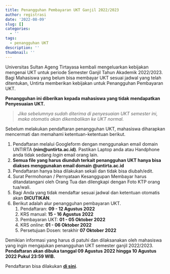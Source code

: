 ```yaml
---
title: Penangguhan Pembayaran UKT Ganjil 2022/2023
author: registrasi
date: '2022-08-09'
slug: []
categories:
  - ''
tags:
  - penangguhan UKT
description: ''
thumbnail: ''
---
```


Universitas Sultan Ageng Tirtayasa kembali mengeluarkan kebijakan mengenai UKT untuk periode Semester Ganjil Tahun Akademik 2022/2023. Bagi Mahasiswa yang belum bisa membayar UKT sesuai jadwal yang telah ditentukan, Untirta memberikan kebijakan untuk Penangguhan Pembayaran UKT.

**Penangguhan ini diberikan kepada mahasiswa yang tidak mendapatkan Penyesuaian UKT.**

> *Jika sebelumnya sudah diterima di penyesuaian UKT semester ini, maka otomatis akan dikembalikan ke UKT normal.*

Sebelum melakukan pendaftaran penangguhan UKT, mahasiswa diharapkan mencermati dan memahami ketentuan-ketentuan berikut.

1.  Pendaftaran melalui Googleform dengan menggunakan email domain UNTIRTA **(nim\@untirta.ac.id)**. Pastikan Laptop anda atau Handphone anda tidak sedang *login* email orang lain.
2.  **Semua file yang harus diunduh terkait penangguhan UKT hanya bisa diakses menggunakan email domain \@untirta.ac.id**
3.  Pendaftaran hanya bisa dilakukan sekali dan tidak bisa diubah/edit.
4.  Surat Permohonan / Pernyataan Kesanggupan Membayar harus ditandatangani oleh Orang Tua dan dilengkapi dengan Foto KTP orang tua/wali.
5.  Bagi Anda yang tidak mendaftar sesuai jadwal dan ketentuan otomatis akan **DICUTIKAN**.
6.  Berikut adalah alur penangguhan pembayaran UKT.
    1.  Pendaftaran: **09 - 12 Agustus 2022**
    2.  KRS manual: **15 - 16 Agustus 2022**
    3.  Pembayaran UKT: **01 - 05 Oktober 2022**
    4.  KRS *online*: **01 - 06 Oktober 2022**
    5.  Persetujuan Dosen: terakhir **07 Oktober 2022**

Demikian informasi yang harus di patuhi dan dilaksanakan oleh mahasiswa yang ingin mengajukan penangguhan UKT semester ganjil 2022/2023. **Pendaftaran akan dibuka tanggal 09 Agustus 2022 hingga 10 Agustus 2022 Pukul 23:59 WIB.**

Pendaftaran bisa dilakukan [**di sini**](https://docs.google.com/forms/d/e/1FAIpQLSe-sSa3Ne9kp8ZMRxShKzgs39djNr2nNB4DzhuG-GkSEgO5Yg/viewform){target="_blank"}.
